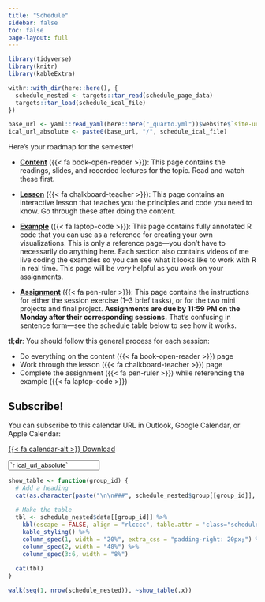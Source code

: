 ```yaml
---
title: "Schedule"
sidebar: false
toc: false
page-layout: full
---
```


```r
library(tidyverse)
library(knitr)
library(kableExtra)

withr::with_dir(here::here(), {
  schedule_nested <- targets::tar_read(schedule_page_data)
  targets::tar_load(schedule_ical_file)
})

base_url <- yaml::read_yaml(here::here("_quarto.yml"))$website$`site-url`
ical_url_absolute <- paste0(base_url, "/", schedule_ical_file)
```

::: {.schedule-page}

Here's your roadmap for the semester!

- [**Content**](/content/) ({{< fa book-open-reader >}}): This page contains the readings, slides, and recorded lectures for the topic. Read and watch these first.

- [**Lesson**](/lesson/) ({{< fa chalkboard-teacher >}}): This page contains an interactive lesson that teaches you the principles and code you need to know. Go through these after doing the content.

- [**Example**](/example/) ({{< fa laptop-code >}}): This page contains fully annotated R code that you can use as a reference for creating your own visualizations. This is only a reference page—you don’t have to necessarily do anything here. Each section also contains videos of me live coding the examples so you can see what it looks like to work with R in real time. This page will be *very* helpful as you work on your assignments.

- [**Assignment**](/assignment/) ({{< fa pen-ruler >}}): This page contains the instructions for either the session exercise (1–3 brief tasks), or for the two mini projects and final project. **Assignments are due by 11:59 PM on the Monday after their corresponding sessions.** That’s confusing in sentence form—see the schedule table below to see how it works.

**tl;dr**: You should follow this general process for each session:

- Do everything on the content ({{< fa book-open-reader >}}) page
- Work through the lesson ({{< fa chalkboard-teacher >}}) page
- Complete the assignment ({{< fa pen-ruler >}}) while referencing the example ({{< fa laptop-code >}})

::: {.callout-tip}

## Subscribe!

You can subscribe to this calendar URL in Outlook, Google Calendar, or Apple Calendar:

::: {.grid}

::: {.g-col-12 .g-col-md-2}
<p class="download-btn"><a class="btn btn-danger btn-sm" href="/`r schedule_ical_file`" role="button">{{< fa calendar-alt >}} Download</a></p>
:::

::: {.g-col-12 .g-col-md-10}
<p><input class="form-control" type="text" value="`r ical_url_absolute`" onclick="this.select()" readonly></p>
:::

:::

:::


```r
show_table <- function(group_id) {
  # Add a heading
  cat(as.character(paste("\n\n###", schedule_nested$group[[group_id]], "\n\n")))
  
  # Make the table
  tbl <- schedule_nested$data[[group_id]] %>% 
    kbl(escape = FALSE, align = "rlcccc", table.attr = 'class="schedule-table"') %>% 
    kable_styling() %>% 
    column_spec(1, width = "20%", extra_css = "padding-right: 20px;") %>% 
    column_spec(2, width = "48%") %>% 
    column_spec(3:6, width = "8%")
  
  cat(tbl)
}
```

```r
walk(seq(1, nrow(schedule_nested)), ~show_table(.x))
```

:::

